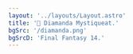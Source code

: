 ```yaml
---
layout: '../layouts/Layout.astro'
title: '🌱 Diamanda Mystiqueat.'
bgSrc: '/diamanda.png'
bgSrcD: 'Final Fantasy 14.'
---
```




<meta property='og:type' content='website' />
<meta property='og:title' content='🌱 Diamanda Mystiqueat.' />
<meta property='og:description' content='My FF14 Character.' />
<meta property='og:image' content='/diamanda.png' />

<meta property='twitter:card' content='summary_large_image' />
<meta property='twitter:title' content='🌱 Diamanda Mystiqueat.' />
<meta property='twitter:description' content='My FF14 Character.' />
<meta property='twitter:image' content='/diamanda.png' />

<Title
  title='🌱 Diamanda Mystiqueat.'
  subtitle='She/Her.'
  imageAlt='Diamanda'
  image='/diamandapfp.png'
/>

- 🌱 Started to play 25th June 2023.
- 🍍 Pineappler & Owner of the pineapple's HQ.
- 🧙 White mage as my main job.
- 🐟 Fishing was my destiny.
- 📸 Gposing is my true destiny.

<br />

- 👀 On Chrystal > Malboro.
- 🍍 Eat pineapple's pizza.
- 🩷 Loves RPing sometimes.
- 🤖 I'm an NPC.

<br />

<Links>
  <Link
    color='#b69bc9'
    text="My character's profile"
    href='https://na.finalfantasyxiv.com/lodestone/character/48341270'
    newTab={true}
  />
  <Link
    color='#d4d4d4'
    text='My free company'
    href='https://na.finalfantasyxiv.com/lodestone/freecompany/9233927348481549851/'
    newTab={true}
  />
</Links>
